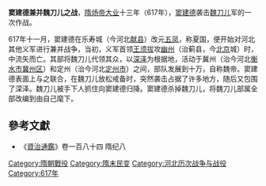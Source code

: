 '''窦建德兼并魏刀儿之战'''，[[隋炀帝|隋炀帝]][[大业|大业]]十三年（617年），[[窦建德|窦建德]]袭击[[魏刀儿|魏刀儿]]军的一次作战。

617年十一月，窦建德在乐寿城（今河北[[献县|献县]]）改元[[五凤_(窦建德)|五凤]]，称夏国，便开始对河北其他义军进行兼并战争，当初，义军首领[[王须拔|王须拔]]攻[[幽州|幽州]]（治蓟县，今[[北京|北京]]城）时，中流矢而亡。其部将魏刀儿代领其众，以[[深泽|深泽]]为根据地，活动于冀州（治今河北[[衡水市|衡水市]][[冀州区|冀州区]]）和定州（治今河北[[定州市|定州市]]）之间，部队发展到十万，自称魏帝。窦建德表面上与之联合，在魏刀儿放松戒备时，突然袭击占据了许多地方，随后又包围了深泽。魏刀儿被手下人抓住向窦建德归降。窦建德杀掉魏刀儿，将魏刀儿部属全部改编到由自己麾下。

==參考文獻==
*《[[資治通鑑|資治通鑑]]》卷一百八十四 隋纪八

{{DEFAULTSORT:D}}
[[Category:隋朝戰役|Category:隋朝戰役]]
[[Category:隋末民变|Category:隋末民变]]
[[Category:河北历次战争与战役|Category:河北历次战争与战役]]
[[Category:617年|Category:617年]]